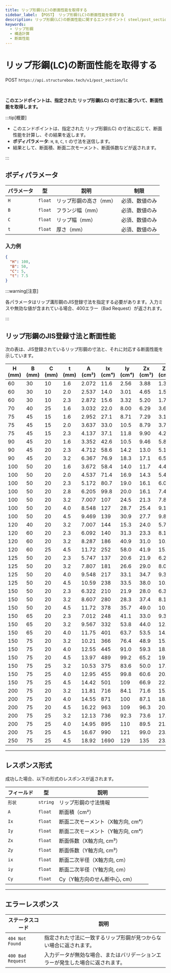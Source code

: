 ```yaml
---
title: リップ形鋼(LC)の断面性能を取得する 
sidebar_label: 【POST】 リップ形鋼(LC)の断面性能を取得する
description: リップ形鋼(LC)の断面性能に関するエンドポイント( steel/post_section/lc )を説明します。
keywords:
  - リップ形鋼
  - 構造計算
  - 断面性能
---
```



# リップ形鋼(LC)の断面性能を取得する

<Highlight color="#1877F2">POST</Highlight> `https://api.structurebox.tech/v1/post_section/lc`

<br />

**このエンドポイントは、指定された リップ形鋼(LC) の寸法に基づいて、断面性能を取得します。**

:::tip[概要]

- このエンドポイントは、指定された リップ形鋼(LC) の寸法に応じて、断面性能を計算し、その結果を返します。
- **ボディパラメータ**: `H`, `B`, `C`, `t` の寸法を送信します。
- 結果として、断面積、断面二次モーメント、断面係数などが返されます。

:::

## ボディパラメータ

| パラメータ | 型       | 説明                     | 制限                         |
| ---------- | -------- | ------------------------ | ---------------------------- |
| `H`        | `float`  | リップ形鋼の高さ（mm）     | 必須、数値のみ               |
| `B`        | `float`  | フランジ幅（mm）          | 必須、数値のみ               |
| `C`        | `float`  | リップ幅（mm）            | 必須、数値のみ               |
| `t`        | `float`  | 厚さ（mm）                | 必須、数値のみ               |

### 入力例

```json
{
  "H": 100,
  "B": 50,
  "C": 5,
  "t": 7.5
}
```

:::warning[注意]

各パラメータはリップ溝形鋼のJIS登録寸法を指定する必要があります。入力ミスや無効な値が含まれている場合、400エラー（Bad Request）が返されます。<br />

:::

## リップ形鋼のJIS登録寸法と断面性能

次の表は、JIS登録されているリップ形鋼の寸法と、それに対応する断面性能を示しています。

| H (mm) | B (mm) | C (mm) | t (mm) | A (cm²) | Ix (cm⁴) | Iy (cm⁴) | Zx (cm³) | Zy (cm³) | ix (cm) | iy (cm) | Cy (cm) |
|--------|--------|--------|--------|---------|----------|----------|----------|----------|---------|---------|---------|
| 60     | 30     | 10     | 1.6    | 2.072   | 11.6     | 2.56     | 3.88     | 1.32     | 2.37    | 1.11    | 1.06    |
| 60     | 30     | 10     | 2.0    | 2.537   | 14.0     | 3.01     | 4.65     | 1.55     | 2.35    | 1.09    | 1.06    |
| 60     | 30     | 10     | 2.3    | 2.872   | 15.6     | 3.32     | 5.20     | 1.71     | 2.33    | 1.07    | 1.06    |
| 70     | 40     | 25     | 1.6    | 3.032   | 22.0     | 8.00     | 6.29     | 3.64     | 2.69    | 1.62    | 1.80    |
| 75     | 45     | 15     | 1.6    | 2.952   | 27.1     | 8.71     | 7.29     | 3.13     | 3.03    | 1.72    | 1.72    |
| 75     | 45     | 15     | 2.0    | 3.637   | 33.0     | 10.5     | 8.79     | 3.76     | 3.01    | 1.70    | 1.72    |
| 75     | 45     | 15     | 2.3    | 4.137   | 37.1     | 11.8     | 9.90     | 4.24     | 3.00    | 1.69    | 1.72    |
| 90     | 45     | 20     | 1.6    | 3.352   | 42.6     | 10.5     | 9.46     | 5.86     | 3.56    | 1.77    | 1.73    |
| 90     | 45     | 20     | 2.3    | 4.712   | 58.6     | 14.2     | 13.0     | 5.14     | 3.53    | 1.74    | 1.73    |
| 90     | 45     | 20     | 3.2    | 6.367   | 76.9     | 18.3     | 17.1     | 6.57     | 3.48    | 1.69    | 1.72    |
| 100    | 50     | 20     | 1.6    | 3.672   | 58.4     | 14.0     | 11.7     | 4.47     | 3.99    | 1.95    | 1.87    |
| 100    | 50     | 20     | 2.0    | 4.537   | 71.4     | 16.9     | 14.3     | 5.40     | 3.97    | 1.93    | 1.86    |
| 100    | 50     | 20     | 2.3    | 5.172   | 80.7     | 19.0     | 16.1     | 6.06     | 3.95    | 1.92    | 1.86    |
| 100    | 50     | 20     | 2.8    | 6.205   | 99.8     | 20.0     | 16.1     | 7.44     | 3.96    | 1.91    | 1.88    |
| 100    | 50     | 20     | 3.2    | 7.007   | 107      | 24.5     | 21.3     | 7.81     | 3.90    | 1.87    | 1.86    |
| 100    | 50     | 20     | 4.0    | 8.548   | 127      | 28.7     | 25.4     | 9.13     | 3.85    | 1.83    | 1.86    |
| 100    | 50     | 20     | 4.5    | 9.469   | 139      | 30.9     | 27.7     | 9.82     | 3.82    | 1.81    | 1.86    |
| 120    | 40     | 20     | 3.2    | 7.007   | 144      | 15.3     | 24.0     | 5.71     | 4.53    | 1.48    | 1.32    |
| 120    | 60     | 20     | 2.3    | 6.092   | 140      | 31.3     | 23.3     | 8.10     | 4.79    | 2.27    | 2.13    |
| 120    | 60     | 20     | 3.2    | 8.287   | 186      | 40.9     | 31.0     | 10.5     | 4.74    | 2.22    | 2.12    |
| 120    | 60     | 25     | 4.5    | 11.72   | 252      | 58.0     | 41.9     | 15.5     | 4.63    | 2.22    | 2.25    |
| 125    | 50     | 20     | 2.3    | 5.747   | 137      | 20.6     | 21.9     | 6.22     | 4.88    | 1.89    | 1.69    |
| 125    | 50     | 20     | 3.2    | 7.807   | 181      | 26.6     | 29.0     | 8.02     | 4.82    | 1.85    | 1.68    |
| 125    | 50     | 20     | 4.0    | 9.548   | 217      | 33.1     | 34.7     | 9.38     | 4.77    | 1.81    | 1.68    |
| 125    | 50     | 20     | 4.5    | 10.59   | 238      | 33.5     | 38.0     | 10.0     | 4.74    | 1.78    | 1.68    |
| 150    | 50     | 20     | 2.3    | 6.322   | 210      | 21.9     | 28.0     | 6.33     | 5.77    | 1.86    | 1.55    |
| 150    | 50     | 20     | 3.2    | 8.607   | 280      | 28.3     | 37.4     | 8.19     | 5.71    | 1.81    | 1.54    |
| 150    | 50     | 20     | 4.5    | 11.72   | 378      | 35.7     | 49.0     | 10.5     | 5.60    | 1.75    | 1.54    |
| 150    | 65     | 20     | 2.3    | 7.012   | 248      | 41.1     | 33.0     | 9.37     | 5.94    | 2.42    | 2.12    |
| 150    | 65     | 20     | 3.2    | 9.567   | 332      | 53.8     | 44.0     | 12.2     | 5.89    | 2.37    | 2.11    |
| 150    | 65     | 20     | 4.0    | 11.75   | 401      | 63.7     | 53.5     | 14.5     | 5.84    | 2.33    | 2.11    |
| 150    | 75     | 20     | 3.2    | 10.21   | 366      | 76.4     | 48.9     | 15.3     | 5.99    | 2.74    | 2.51    |
| 150    | 75     | 20     | 4.0    | 12.55   | 445      | 91.0     | 59.3     | 18.2     | 5.95    | 2.69    | 2.51    |
| 150    | 75     | 20     | 4.5    | 13.97   | 489      | 99.2     | 65.2     | 19.8     | 5.92    | 2.66    | 2.50    |
| 150    | 75     | 25     | 3.2    | 10.53   | 375      | 83.6     | 50.0     | 17.3     | 5.97    | 2.82    | 2.66    |
| 150    | 75     | 25     | 4.0    | 12.95   | 455      | 99.8     | 60.6     | 20.6     | 5.93    | 2.78    | 2.65    |
| 150    | 75     | 25     | 4.5    | 14.42   | 501      | 109      | 66.9     | 22.5     | 5.90    | 2.75    | 2.65    |
| 200    | 75     | 20     | 3.2    | 11.81   | 716      | 84.1     | 71.6     | 15.8     | 7.79    | 2.67    | 2.19    |
| 200    | 75     | 20     | 4.0    | 14.55   | 871      | 100      | 87.1     | 18.9     | 7.74    | 2.62    | 2.19    |
| 200    | 75     | 20     | 4.5    | 16.22   | 963      | 109      | 96.3     | 20.6     | 7.71    | 2.60    | 2.19    |
| 200    | 75     | 25     | 3.2    | 12.13   | 736      | 92.3     | 73.6     | 17.8     | 7.70    | 2.76    | 2.33    |
| 200    | 75     | 25     | 4.0    | 14.95   | 895      | 110      | 89.5     | 21.3     | 7.74    | 2.72    | 2.32    |
| 200    | 75     | 25     | 4.5    | 16.67   | 990      | 121      | 99.0     | 23.3     | 7.61    | 2.69    | 2.32    |
| 250    | 75     | 25     | 4.5    | 18.92   | 1690     | 129      | 135      | 23.8     | 9.44    | 2.62    | 2.07    |



---

## レスポンス形式

成功した場合、以下の形式のレスポンスが返されます。

| フィールド | 型       | 説明                                 |
| ---------- | -------- | ------------------------------------ |
| `形状`     | `string` | リップ形鋼の寸法情報                 |
| `A`        | `float`  | 断面積（cm²）                       |
| `Ix`       | `float`  | 断面二次モーメント（X軸方向, cm⁴）  |
| `Iy`       | `float`  | 断面二次モーメント（Y軸方向, cm⁴）  |
| `Zx`       | `float`  | 断面係数（X軸方向, cm³）            |
| `Zy`       | `float`  | 断面係数（Y軸方向, cm³）            |
| `ix`       | `float`  | 断面二次半径（X軸方向, cm）         |
| `iy`       | `float`  | 断面二次半径（Y軸方向, cm）         |
| `Cy`       | `float`  | Cy（Y軸方向のせん断中心, cm）       |

---

## エラーレスポンス

| ステータスコード | 説明                                                                                   |
| ---------------- | -------------------------------------------------------------------------------------- |
| `404 Not Found`   | 指定された寸法に一致するリップ形鋼が見つからない場合に返されます。                       |
| `400 Bad Request` | 入力データが無効な場合、またはバリデーションエラーが発生した場合に返されます。           |
